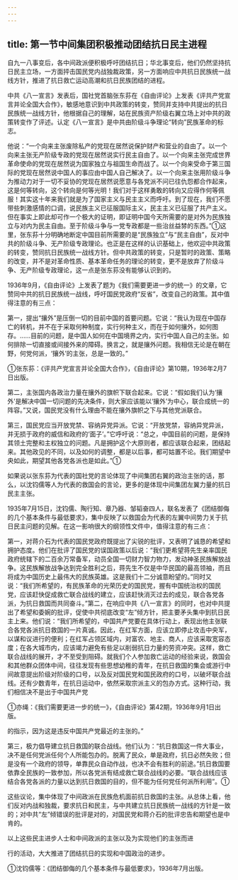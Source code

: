 ```yaml
---
---
---
```

title: 第一节中间集团积极推动团结抗日民主进程
---



自九一八事变后，各中间政派便积极呼吁团结抗日；华北事变后，他们仍然坚持抗日民主立场，一方面抨击国民党内战独裁政策，另一方面响应中共抗日民族统一战线方针，推进了抗日救亡运动高潮和抗日民族团结的进程。

中共《八一宣言》发表后，国社党首脑张东荪在《自由评论》上发表《评共产党宣言并论全国大合作》，敏感地意识到中共政策的转变，赞同并支持中共提出的抗日民族统一战线方针，他根据自己的理解，站在民族资产阶级右翼立场上对中共的政策转变作了评述。认定《八一宣言》是中共由阶级斗争理论“转向”民族革命的标志。

他说：“一个向来主张废除私产的党现在居然说保护财产和营业的自由了。以一个向来主张无产阶级专政的党现在居然说实行民主自由了。以一个向来主张完成世界革命使命的党现在居然说为国家独立与祖国生命而战了。以一个向来受命于第三国际的党现在居然说中国人的事应由中国人自己解决了。以一个向来主张用阶级斗争为推动力对于一切不妥协的党现在居然说愿意与各党派不问已往仇怨都合作起来，这是何等转向，这个转向是何等光明！我们对于这样勇敢的转向又应得作何等佩服！其实这十年来我们就是为了国家主义与民主主义而呼吁。到了现在，我们不愿带些刺激感情的口调，说民族主义已征服国际主义，民主主义已征服了共产主义。但在事实上即此却可作一个极大的证明，即证明中国今天所需要的是对外为民族独立与对内为民主自由。至于阶级斗争与一党专政都是一些治丝益棼的东西。”①这里，张东荪十分明确地断定中国目前所需要的是“民族独立”与“民主自由”，反对中共的阶级斗争、无产阶级专政理论。也正是在这样的认识基础上，他欢迎中共政策的转变，赞同抗日民族统一战线方针。但中共政策的转变，只是暂时的政策、策略的改变，并不是对革命性质、基本革命任务的理论的转变，更不是放弃了阶级斗争、无产阶级专政理论，这一点是张东荪没有能够认识到的。

1936年9月，《自由评论》上发表了题为《我们需要更进一步的统一》的文章，它赞同中共的抗日民族统一战线，呼吁国民党政府“反省”，改变自己的政策。其中值得注意的有三点：

第一，提出“攘外”是压倒一切的目前中国的首要问题。它说：“我认为现在中国存亡的转机，并不在于采取何种制度，实行何种主义，而在于如何攘外，如何图存。……目前的问题，是中国人如何在中国境界之内，实行中国人自己的主张。如何排除一切直接或间接外来的障碍。换言之，就是攘外问题。我相信无论是在朝在野，何党何派，‘攘外’的主张，总是一致的。”

①张东荪：《评共产党宣言并论全国大合作》，《自由评论》第10期，1936年2月7日出版。

第二，主张国内各政治力量在攘外的旗帜下联合起来。它说：“假如我们认为‘攘外’是解决中国一切问题的先决条件，则大家应该能以‘攘外’为中心，联合成统一的阵容。”又说，国民党没有什么理由不能在攘外旗帜之下与其他党派联合。

第三，国民党应当开放党禁、容纳异党异派。它说：“开放党禁，容纳异党异派，并无损于政府的威信和政府的‘面子’。”它呼吁说：“总之，中国目前的问题，是保持其领土完整和主权独立的问题。凡是拥护这个大原则者，都应该联合起来，团结起来。其他政见的不同，以及如何的调整，都是以后事，都可姑置不论。我们期望中央如此，期望其他各党各派也是如此。”①

如果说以张东荪为代表的国社党的言论体现了中间集团右翼的政治主张的话，那么，以沈钧儒等人为代表的救国会的言论，更多的是体现中间集团左翼力量的抗日民主主张。

1935年7月15日，沈钧儒、陶行知、章乃器、邹韬奋四人，联名发表了《团结御侮的几个基本条件与最低要求》，集中反映了以救国会为代表的左翼中间势力关于抗日民主问题的见解。在这一影响很大的纲领性文件中，值得注意的有三点：

第一，对蒋介石为代表的国民党政府既提出了尖锐的批评，又表明了诚恳的希望和拥护态度。他们在批评了国民党的误国政策以后说：“我们更希望蒋先生亲率国民政府统辖下的二百余万常备军，动员全国一切财力智力物力，发动神圣民族解放战争。这民族解放战争达到完全胜利之后，蒋先生不仅是中华民国的最高领袖，而且将成为中国历史上最伟大的民族英雄。这是我们十二分诚意盼望的。”同时又说：“我们所希望的，有民族革命的光荣历史的国民党，握有中国统治权的国民党，应该赶快促成救亡联合战线的建立，应该赶快消灭过去的成见，联合各党各派，为抗日救国而共同奋斗。”第二，在响应中共《八一宣言》的同时，也对中共提出了希望和委婉的批评，促使中共彻底改变“左”倾方针，把主要矛头集中到抗日民主上来。他们说：“我们所希望的，中国共产党要在具体行动上，表现出他主张联合各党各派抗日救国的一片真诚。因此，在红军方面，应该立即停止攻击中央军，以谋和议进行的便利；在红军占领区域内，对富农、地主、商人，应该采取宽容态度；在各大城市内，应该竭力避免有些足以削弱抗日力量的劳资冲突。这样，救亡联合战线的展开，才不至受到阻碍。就我们个人参加救亡运动的经验来说，救国会和其他群众团体中间，往往发现有些思想幼稚的青年，在抗日救国的集会或游行中间故意提出阶级对阶级的口号，以及反对国民党和国民政府的口号，以破坏联合战线。还有少数青年，在抗日运动中，依然采取宗派主义的包办方式。这种行动，我们相信决不是出于中国共产党

①亦绳：《我们需要更进一步的统一》，《自由评论》第42期，1936年9月1日出版。

的指示，因为这是违反中国共产党最近的主张的。”

第三，极力倡导建立抗日救国的联合战线。他们认为：“抗日救国这一件大事业，决不是任何党派任何个人所能包办的。脱离了民众，单是政府，抗日必然失败；但是没有一个政府的领导，单靠民众自动作战，也决不会有胜利的前途。”抗日救国要依靠全民族的一致参加，所以各党派有结成救亡联合战线的必要。“联合战线应该结合各党各派的力量以达到抗日救国的目的，但不能为任何党任何派所利用”。①

这些议论，集中体现了中间政派在民族危机面前抗日救国的主张。从总体上看，他们反对内战和独裁，要求抗日和民主，与中共建立抗日民族统一战线的方针是一致的；对中共“左”倾错误的批评是对的，对国民党和蒋介石的批评忠告和期望也是中肯的。

以上这些民主进步人士和中间政派的主张以及为实现他们的主张而进

行的活动，大大推进了团结抗日的实现和中国政治的进步。

①沈钧儒等：《团结御侮的几个基本条件与最低要求》，1936年7月出版。